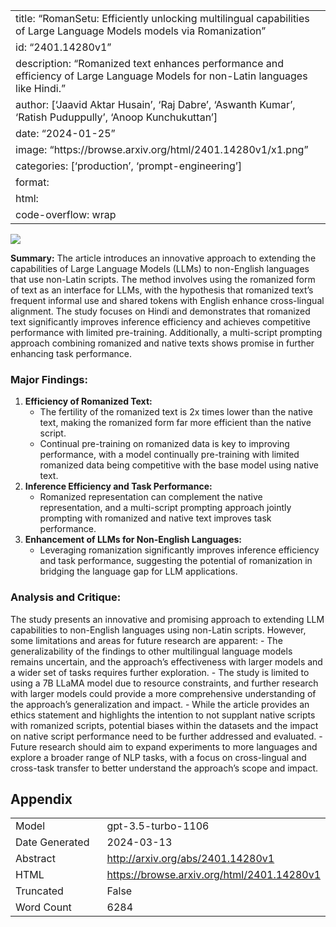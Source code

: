 
---
title: "RomanSetu: Efficiently unlocking multilingual capabilities of Large Language Models models via Romanization"
id: "2401.14280v1"
description: "Romanized text enhances performance and efficiency of Large Language Models for non-Latin languages like Hindi."
author: ['Jaavid Aktar Husain', 'Raj Dabre', 'Aswanth Kumar', 'Ratish Puduppully', 'Anoop Kunchukuttan']
date: "2024-01-25"
image: "https://browse.arxiv.org/html/2401.14280v1/x1.png"
categories: ['production', 'prompt-engineering']
format:
  html:
    code-overflow: wrap
---

![](https://browse.arxiv.org/html/2401.14280v1/x1.png)

**Summary:**
The article introduces an innovative approach to extending the capabilities of Large Language Models (LLMs) to non-English languages that use non-Latin scripts. The method involves using the romanized form of text as an interface for LLMs, with the hypothesis that romanized text's frequent informal use and shared tokens with English enhance cross-lingual alignment. The study focuses on Hindi and demonstrates that romanized text significantly improves inference efficiency and achieves competitive performance with limited pre-training. Additionally, a multi-script prompting approach combining romanized and native texts shows promise in further enhancing task performance.

### Major Findings:
1. **Efficiency of Romanized Text:**
    - The fertility of the romanized text is 2x times lower than the native text, making the romanized form far more efficient than the native script.
    - Continual pre-training on romanized data is key to improving performance, with a model continually pre-training with limited romanized data being competitive with the base model using native text.
2. **Inference Efficiency and Task Performance:**
    - Romanized representation can complement the native representation, and a multi-script prompting approach jointly prompting with romanized and native text improves task performance.
3. **Enhancement of LLMs for Non-English Languages:**
    - Leveraging romanization significantly improves inference efficiency and task performance, suggesting the potential of romanization in bridging the language gap for LLM applications.

### Analysis and Critique:
The study presents an innovative and promising approach to extending LLM capabilities to non-English languages using non-Latin scripts. However, some limitations and areas for future research are apparent:
- The generalizability of the findings to other multilingual language models remains uncertain, and the approach's effectiveness with larger models and a wider set of tasks requires further exploration.
- The study is limited to using a 7B LLaMA model due to resource constraints, and further research with larger models could provide a more comprehensive understanding of the approach's generalization and impact.
- While the article provides an ethics statement and highlights the intention to not supplant native scripts with romanized scripts, potential biases within the datasets and the impact on native script performance need to be further addressed and evaluated.
- Future research should aim to expand experiments to more languages and explore a broader range of NLP tasks, with a focus on cross-lingual and cross-task transfer to better understand the approach's scope and impact.

## Appendix

|          |          |
|----------|----------|
| Model     | gpt-3.5-turbo-1106       |
| Date Generated     | 2024-03-13       |
| Abstract | [http://arxiv.org/abs/2401.14280v1](http://arxiv.org/abs/2401.14280v1)        |
| HTML     | [https://browse.arxiv.org/html/2401.14280v1](https://browse.arxiv.org/html/2401.14280v1)       |
| Truncated       | False       |
| Word Count       | 6284       |